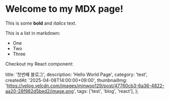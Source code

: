 # Welcome to my MDX page!

This is some **bold** and _italics_ text.

This is a list in markdown:

- One
- Two
- Three

Checkout my React component:

  title: '첫번째 블로그',
  description: 'Hello World Page',
  category: 'test',
  createdAt: '2025-04-08T14:00:00+09:00',
  thumbnailImg:
    'https://velog.velcdn.com/images/minwoo129/post/47760cb3-6a36-4822-aa20-28f982d5bed2/image.png',
  tags: ['test', 'blog', 'react'],
};

